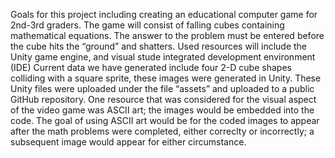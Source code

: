 Goals for this project including creating an educational computer game for 2nd-3rd graders.
The game will consist of falling cubes containing mathematical equations. The answer to the problem must be entered before the cube hits the "ground" and shatters.
Used resources will include the Unity game engine, and visual stude integrated development environment (IDE)
Current data we have generated include four 2-D cube shapes colliding with a square sprite, these images were generated in Unity.
These Unity files were uploaded under the file "assets" and uploaded to a public GitHub repository.
One resource that was considered for the visual aspect of the video game was ASCII art; the images would be embedded into the code.
The goal of using ASCII art would be for the coded images to appear after the math problems were completed, either correclty or incorrectly; a subsequent image would appear for either circumstance.
